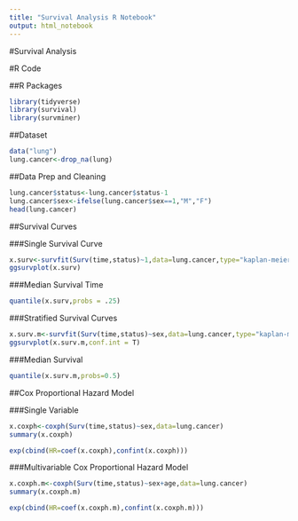 ```yaml
---
title: "Survival Analysis R Notebook"
output: html_notebook
---
```



#Survival Analysis

#R Code

##R Packages
```r
library(tidyverse)
library(survival)
library(survminer)
```

##Dataset
```r
data("lung")
lung.cancer<-drop_na(lung)
```

##Data Prep and Cleaning

```r
lung.cancer$status<-lung.cancer$status-1
lung.cancer$sex<-ifelse(lung.cancer$sex==1,"M","F")
head(lung.cancer)
```


##Survival Curves

###Single Survival Curve
```r
x.surv<-survfit(Surv(time,status)~1,data=lung.cancer,type="kaplan-meier")
ggsurvplot(x.surv)
```

###Median Survival Time

```r
quantile(x.surv,probs = .25)
```


###Stratified Survival Curves
```r
x.surv.m<-survfit(Surv(time,status)~sex,data=lung.cancer,type="kaplan-meier")
ggsurvplot(x.surv.m,conf.int = T)
```

###Median Survival

```r
quantile(x.surv.m,probs=0.5)
```


##Cox Proportional Hazard Model

###Single Variable

```r
x.coxph<-coxph(Surv(time,status)~sex,data=lung.cancer)
summary(x.coxph)
```

```r
exp(cbind(HR=coef(x.coxph),confint(x.coxph)))
```

###Multivariable Cox Proportional Hazard Model

```r
x.coxph.m<-coxph(Surv(time,status)~sex+age,data=lung.cancer)
summary(x.coxph.m)
```

```r
exp(cbind(HR=coef(x.coxph.m),confint(x.coxph.m)))
```




